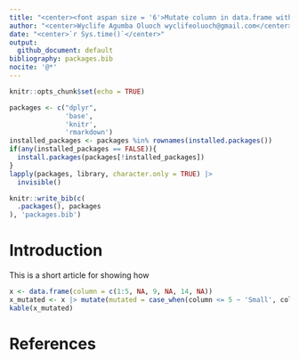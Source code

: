```yaml
---
title: "<center><font aspan size = '6'>Mutate column in data.frame with NA values</font></center>"
author: "<center>Wyclife Agumba Oluoch wyclifeoluoch@gmail.com</center>"
date: "<center>`r Sys.time()`</center>"
output: 
  github_document: default
bibliography: packages.bib
nocite: '@*'
---
```


```r
knitr::opts_chunk$set(echo = TRUE)
```

```r
packages <- c("dplyr",
              'base',
              'knitr',
              'rmarkdown')
installed_packages <- packages %in% rownames(installed.packages())
if(any(installed_packages == FALSE)){
  install.packages(packages[!installed_packages])
}
lapply(packages, library, character.only = TRUE) |> 
  invisible()
```

```r
knitr::write_bib(c(
  .packages(), packages
), 'packages.bib')
```

# Introduction

This is a short article for showing how 

```r
x <- data.frame(column = c(1:5, NA, 9, NA, 14, NA))
x_mutated <- x |> mutate(mutated = case_when(column <= 5 ~ 'Small', column > 5 ~ 'Big', column |> is.na() ~ 'This is NA'))
kable(x_mutated)
```

# References

